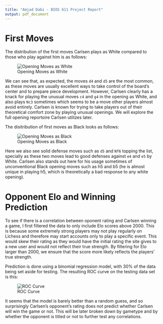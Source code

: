 ```yaml
---
title: "Amjad Dabi - BIOS 611 Project Report"
output: pdf_document
---
```


# First Moves

The distribution of the first moves Carlsen plays as White compared to those who play against him is as follows:

![Opening Moves as White](figures/first_move_white.png)

We can see that, as expected, the moves `d4` and `d5` are the most common, as these moves are usually excellent ways to take control of the board's center and to prepare piece development. However, Carlsen clearly has a knack for playing the unusual moves `c4` and `g4` in the opening as White, and also plays `Nc3` sometimes which seems to be a move other players almost avoid entirely. Carlsen is known for trying to take players out of their theoretical comfort zone by playing unusual openings. We will explore the full opening reportoire Carlsen utilizes later.

The disitribution of first moves as Black looks as follows:

![Opening Moves as Black](figures/first_move_black.png)

Here we also see solid defense moves such as `d5` and `Nf6` topping the list, specially as these two moves lead to good defenses against `e4` and `e5` by White. Carlsen also stands out here for his usage sometimes of unconventional Black opening moves such as h5 and b5 (he is almost unique in playing h5, which is theoretically a bad response to any white opening). 

# Opponent Elo and Winning Prediction

To see if there is a correlation between oponent rating and Carlsen winning a game, I first filtered the data to only include Elo scores above 2000. This is because some extremely strong players may not play regularly on Lichess and therefore may start accounts only to play a specific event. This would skew their rating as they would have the initial rating the site gives to a new user and would not reflect their true strength. By filtering for Elo larger than 2000, we ensure that the score more likely reflects the players' true strength.

Prediction is done using a binomial regression model, with 30% of the data being set aside for testing. The resulting ROC curve on the testing data set is this:

![ROC Curve](figures/roc_plot.png)

It seems that the model is barely better than a random guess, and so surprisingly Carlsen's opponent's rating does not predict whether Carlsen will win the game or not. This will be later broken down by gametype and by whether the opponent is titled or not to further test any correlations.
